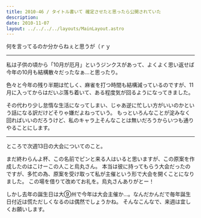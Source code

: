 ```yaml
---
title: 2010-46 / タイトル書いて 確定させたと思ったら公開されていた
description: 
date: 2010-11-07
layout: ../../../../layouts/MainLayout.astro
---
```


何を言ってるのか分からねぇと思うが（ｒｙ

----

私は子供の頃から「10月が厄月」というジンクスがあって、よくよく思い返せば今年の10月も結構散々だったなぁ…と思ったり。

色々と今年の残り半期は忙しく、麻雀を打つ時間も結構減っているのですが、11月に入ってからはだいぶ落ち着いて、ある程度気が回るようになってきました。

その代わり少し怠惰な生活になってしまい、じゃあ逆に忙しい方がいいのかという話になる訳だけどそりゃ嫌だよねっていう。
もっといろんなことが淀みなく回ればいいのだろうけど、私のキャラ上そんなことは無いだろうからいつも通りやることにします。

----

ところで次週13日の大会についてのこと。

まだ終わらんよ杯、この名前でピンと来る人はいると思いますが、この原案を作成したのはこけーこの人こと烏丸さん。
本当は彼に持ってもらう大会だったのですが、多忙の為、原案を受け取って私が主催という形で大会を開くことになりました。
この場を借りて改めてお礼を。烏丸さんありがとー！

しかし去年の誕生日は大⑨州で今年は大会主催か…。なんだかんだで毎年誕生日付近は慌ただしくなるのは偶然でしょうかね。
そんなこんなで、来週は宜しくお願いします。
